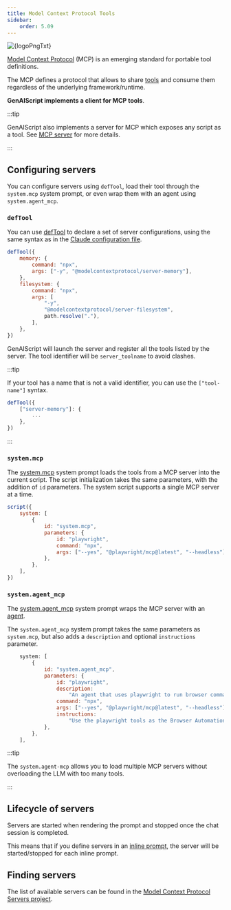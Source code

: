 ```yaml
---
title: Model Context Protocol Tools
sidebar:
    order: 5.09
---
```



<Image src={logoPng} alt={logoPngTxt} />

[Model Context Protocol](https://modelcontextprotocol.io/) (MCP) is an emerging standard
for portable tool definitions.

The MCP defines a protocol that allows to share [tools](https://modelcontextprotocol.io/docs/concepts/tools)
and consume them regardless of the underlying framework/runtime.

**GenAIScript implements a client for MCP tools**.

<YouTube id="https://youtu.be/q4Um2Mlvxy8" posterQuality="high" />

:::tip

GenAIScript also implements a server for MCP which exposes any script as a tool.
See [MCP server](/genaiscript/reference/scripts/mcp-server) for more details.

:::

## Configuring servers

You can configure servers using `defTool`, load their tool through the `system.mcp` system prompt,
or even wrap them with an agent using `system.agent_mcp`.

### `defTool`

You can use [defTool](/genaiscript/reference/scripts/tools) to declare a set of server configurations,
using the same syntax as in the [Claude configuration file](https://github.com/modelcontextprotocol/servers?tab=readme-ov-file#using-an-mcp-client).

```js
defTool({
    memory: {
        command: "npx",
        args: ["-y", "@modelcontextprotocol/server-memory"],
    },
    filesystem: {
        command: "npx",
        args: [
            "-y",
            "@modelcontextprotocol/server-filesystem",
            path.resolve("."),
        ],
    },
})
```

GenAIScript will launch the server and register all the tools listed by the server.
The tool identifier will be `server_toolname` to avoid clashes.

:::tip

If your tool has a name that is not a valid identifier,
you can use the `["tool-name"]` syntax.

```js '["server-memory"]
defTool({
    ["server-memory"]: {
        ...
    },
})
```

:::

### `system.mcp`

The [system.mcp](/genaiscript/reference/scripts/system#system-mcp) system prompt loads the tools from a MCP server into the current script.
The script initialization takes the same parameters, with the addition of `id` parameters. The system script supports a single MCP server at a time.

```js
script({
    system: [
        {
            id: "system.mcp",
            parameters: {
                id: "playwright",
                command: "npx",
                args: ["--yes", "@playwright/mcp@latest", "--headless"],
            },
        },
    ],
})
```

### `system.agent_mcp`

The [system.agent_mcp](/genaiscript/reference/scripts/system#systemagent_mcp)
system prompt wraps the MCP server with an [agent](/genaiscript/reference/scripts/agents).

The `system.agent_mcp` system prompt takes the same parameters as `system.mcp`,
but also adds a `description` and optional `instructions` parameter.

```js
    system: [
        {
            id: "system.agent_mcp",
            parameters: {
                id: "playwright",
                description:
                    "An agent that uses playwright to run browser commands.",
                command: "npx",
                args: ["--yes", "@playwright/mcp@latest", "--headless"],
                instructions:
                    "Use the playwright tools as the Browser Automation Tools.",
            },
        },
    ],
```

:::tip

The `system.agent-mcp` allows you to load multiple MCP servers without overloading the LLM with too many tools.

:::

## Lifecycle of servers

Servers are started when rendering the prompt and stopped once the chat session is completed.

This means that if you define servers in an [inline prompt](/genaiscript/reference/scripts/inline-prompts),
the server will be started/stopped for each inline prompt.

## Finding servers

The list of available servers can be found in the [Model Context Protocol Servers project](https://github.com/modelcontextprotocol/servers).
